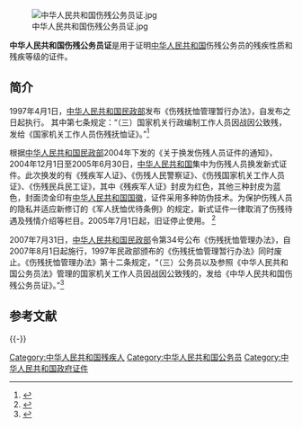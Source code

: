 [[File:中华人民共和国伤残公务员证.jpg|thumb]]

'''中华人民共和国伤残公务员证'''是用于证明[[中华人民共和国|中华人民共和国]]伤残公务员的残疾性质和残疾等级的证件。

==简介==
1997年4月1日，[[中华人民共和国民政部|中华人民共和国民政部]]发布《伤残抚恤管理暂行办法》，自发布之日起执行。 其中第七条规定：“（三）国家机关行政编制工作人员因战因公致残，发给《国家机关工作人员伤残抚恤证》。”<ref>{{Cite web |url=http://www.people.com.cn/item/flfgk/gwyfg/1997/213022199701.html |title=伤残抚恤管理暂行办法，人民网，于2013-05-04查阅 |accessdate=2013-05-04 |archive-date=2016-03-04 |archive-url=https://web.archive.org/web/20160304045910/http://www.people.com.cn/item/flfgk/gwyfg/1997/213022199701.html |dead-url=no }}</ref>

根据[[中华人民共和国民政部|中华人民共和国民政部]]2004年下发的《关于换发伤残人员证件的通知》，2004年12月1日至2005年6月30日，[[中华人民共和国|中华人民共和国]]集中为伤残人员换发新式证件。此次换发的有《残疾军人证》、《伤残人民警察证》、《伤残国家机关工作人员证》、《伤残民兵民工证》，其中《残疾军人证》封皮为红色，其他三种封皮为蓝色，封面烫金印有[[中华人民共和国国徽|中华人民共和国国徽]]，证件采用多种防伪技术。为保护伤残人员的隐私并适应新修订的《军人抚恤优待条例》的规定，新式证件一律取消了伤残待遇及残情介绍等栏目。2005年7月1日起，旧证停止使用。 <ref>{{Cite web |url=http://news.xinhuanet.com/newscenter/2004-11/26/content_2264923.htm |title=我国新式伤残人员证将于12月1日起正式启用，新华网，2004年11月26日 |accessdate=2013年5月4日 |archive-date=2005年9月9日 |archive-url=https://web.archive.org/web/20050909113016/http://news.xinhuanet.com/newscenter/2004-11/26/content_2264923.htm |dead-url=no }}</ref>

2007年7月31日，[[中华人民共和国民政部|中华人民共和国民政部]]令第34号公布《伤残抚恤管理办法》，自2007年8月1日起施行，1997年民政部颁布的《伤残抚恤管理暂行办法》同时废止。《伤残抚恤管理办法》第十二条规定，“（三）公务员以及参照《中华人民共和国公务员法》管理的国家机关工作人员因战因公致残的，发给《中华人民共和国伤残公务员证》。”<ref>{{Cite web |url=http://www.gov.cn/ziliao/flfg/2007-08/01/content_702740.htm |title=伤残抚恤管理办法（中华人民共和国民政部令第34号），中国政府网，2007-08-01 |accessdate=2013-05-04 |archive-date=2016-03-04 |archive-url=https://web.archive.org/web/20160304074042/http://www.gov.cn/ziliao/flfg/2007-08/01/content_702740.htm |dead-url=no }}</ref>

==参考文献==
{{Reflist|2}}

{{-}}
{{中华人民共和国内地个人身份证件}}
{{中国残疾人}}
[[Category:中华人民共和国残疾人|Category:中华人民共和国残疾人]]
[[Category:中华人民共和国公务员|Category:中华人民共和国公务员]]
[[Category:中华人民共和国政府证件|Category:中华人民共和国政府证件]]